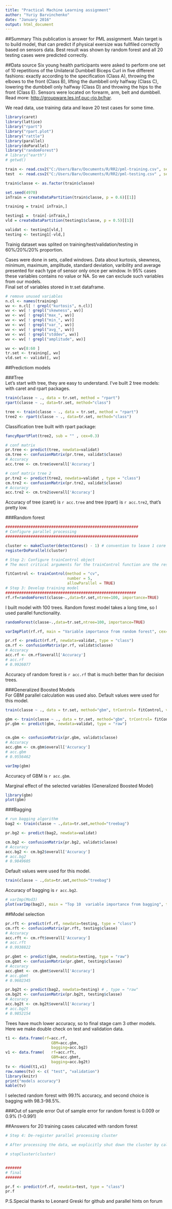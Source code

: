 ```yaml
---
title: "Practical Machine Learning assignment"
author: "Yuriy Barvinchenko"
date: "January 2016"
output: html_document
---
```


##Summary
This publication is answer for PML assignment. 
Main target is to build model, that can predict if physical exersize was fullfiled correctly based on sensors data.
Best result was shown by random forest and all 20 testing cases were predicted correctly.

##Data source
Six young health participants were asked to perform one set of 10 repetitions of the Unilateral Dumbbell Biceps Curl in five different fashions: exactly according to the specification (Class A), throwing the elbows to the front (Class B), lifting the dumbbell only halfway (Class C), lowering the dumbbell only halfway (Class D) and throwing the hips to the front (Class E).
Sensors were located on forearm, arm, belt and dumbbell.
Read more:  <http://groupware.les.inf.puc-rio.br/har>.

We read data, use training data and leave 20 test cases for some time.
```r
library(caret)
library(lattice)
library("rpart")
library("rpart.plot")
library("rattle")
library(parallel)
library(doParallel)
library("randomForest")
# library("earth")
# getwd()

train <- read.csv2("C:/Users/Barv/Documents/R/RR2/pml-training.csv", sep=",", dec=".")
test  <- read.csv2("C:/Users/Barv/Documents/R/RR2/pml-testing.csv" , sep=",", dec=".")

train$classe <- as.factor(train$classe)

set.seed(4970)
inTrain = createDataPartition(train$classe, p = 0.6)[[1]]

training = train[ inTrain,]

testing1 =  train[-inTrain,]
vld = createDataPartition(testing1$classe, p = 0.5)[[1]]

validat <- testing1[vld,]
testing <- testing1[-vld,]
```
Trainig dataset was splited on training/test/validation/testing in 60%/20%/20% proportion.

Cases were done in sets, called windows. Data about kurtosis, skewness, minimum, maximum, amplitude, standard deviation, varibility and average presented for each type of sensor only once per window. In 95% cases these variables contains no value or NA. 
So we can exclude such variables from our models.  
Final set of variables stored in tr.set dataframe.  
```r
# remove unused variables
n.cl <- names(training)
wv <- n.cl[ ! grepl("kurtosis", n.cl)]
wv <- wv[ ! grepl("skewness", wv)]
wv <- wv[ ! grepl("max_", wv)]
wv <- wv[ ! grepl("min_", wv)]
wv <- wv[ ! grepl("var_", wv)]
wv <- wv[ ! grepl("avg_", wv)]
wv <- wv[ ! grepl("stddev", wv)]
wv <- wv[ ! grepl("amplitude", wv)]

wv <- wv[8:60 ]
tr.set <- training[, wv]
vld.set <- validat[, wv]
```

##Predictiom models   

###Tree  
Let's start with tree, they are easy to understand.
I've built 2 tree models: with caret and rpart packages.
```r
train(classe ~ ., data = tr.set, method = "rpart")
rpart(classe ~ ., data=tr.set, method="class")
```
```r
tree <- train(classe ~ ., data = tr.set, method = "rpart")
tree2 <- rpart(classe ~ ., data=tr.set, method="class")
```


Classification tree built with rpart package:
```r
fancyRpartPlot(tree2, sub = "" , cex=0.3)
```

```r
# conf matrix
pr.tree <- predict(tree, newdata=validat) 
cm.tree <- confusionMatrix(pr.tree, validat$classe)
# Accuracy
acc.tree <- cm.tree$overall['Accuracy']

# conf matrix tree 2
pr.tre2 <- predict(tree2, newdata=validat , type = "class")
cm.tre2 <- confusionMatrix(pr.tre2, validat$classe)
# Accuracy
acc.tre2 <- cm.tre2$overall['Accuracy']
```

Accuracy of tree (caret) is `r acc.tree` and tree (rpart) is `r acc.tre2`, that's pretty low.

###Random forest
```r
##########################################################
# Configure parallel processing
##########################################################

cluster <- makeCluster(detectCores() - 1) # convention to leave 1 core for OS
registerDoParallel(cluster)

# Step 2: Configure trainControl object
# The most critical arguments for the trainControl function are the resampling metdhod method, the number that specifies the quantity of folds for k-fold cross-validation, and allowParallel which tells caret to use the cluster that we've registered in the previous step.

fitControl <- trainControl(method = "cv",
                           number = 5,
                           allowParallel = TRUE)
# Step 3: Develop training model
#########################################################
rf.rf=randomForest(classe~.,data=tr.set,ntree=100, importance=TRUE)
```

I built model with 100 trees.
Random forest model takes a long time, so I used parallel functionality.
```r
randomForest(classe~.,data=tr.set,ntree=100, importance=TRUE)
```
```r
varImpPlot(rf.rf, main = "Variable importance from random forest", cex=0.8)
```
  
```r
pr.rf <- predict(rf.rf, newdata=validat, type = "class")
cm.rf <- confusionMatrix(pr.rf, validat$classe)
# Accuracy
acc.rf <- cm.rf$overall['Accuracy']
# acc.rf
# 0.9926077 
```
Accuracy of random forest is `r acc.rf` that is much better than for decision trees.

###Generalized Boosted Models   
For GBM parallel calculation was used also.
Default values were used for this model.
```r
train(classe ~ ., data = tr.set, method="gbm", trControl= fitControl, verbose=F)
```

```r
gbm <- train(classe ~ ., data = tr.set, method="gbm", trControl= fitControl, verbose=F) # , verbose=F - for silent
pr.gbm <- predict(gbm, newdata=validat, type = "raw")


cm.gbm <- confusionMatrix(pr.gbm, validat$classe)
# Accuracy
acc.gbm <- cm.gbm$overall['Accuracy']
# acc.gbm
# 0.9556462 

varImp(gbm)
```
Accuracy of GBM is `r acc.gbm`.

Marginal effect of the selected variables (Generalized Boosted Model)
```r
library(gbm)
plot(gbm)
```


###Bagging
```r
# run bagging algorithm
bag2 <- train(classe ~ .,data=tr.set,method="treebag")

pr.bg2 <- predict(bag2, newdata=validat)

cm.bg2 <- confusionMatrix(pr.bg2, validat$classe)
# Accuracy
acc.bg2 <- cm.bg2$overall['Accuracy']
# acc.bg2
# 0.9849605 
```
Default values were used for this model.
```r
train(classe ~ .,data=tr.set,method="treebag")
```

Accuracy of bagging is `r acc.bg2`.  

```r
# varImp(Mod3)
plot(varImp(bag2), main = "Top 10  variable importance from bagging", top = 10)
```

##Model selection
```r
pr.rft <- predict(rf.rf, newdata=testing, type = "class")
cm.rft <- confusionMatrix(pr.rft, testing$classe)
# Accuracy
acc.rft <- cm.rft$overall['Accuracy']
# acc.rft
# 0.9938822  

pr.gbmt <- predict(gbm, newdata=testing, type = "raw")
cm.gbmt <- confusionMatrix(pr.gbmt, testing$classe)
# Accuracy
acc.gbmt <- cm.gbmt$overall['Accuracy']
# acc.gbmt
# 0.9602345 

pr.bg2t <- predict(bag2, newdata=testing) # , type = "raw"
cm.bg2t <- confusionMatrix(pr.bg2t, testing$classe)
# Accuracy
acc.bg2t <- cm.bg2t$overall['Accuracy']
# acc.bg2t
# 0.9852154 

```
  
Trees have much lower accuracy, so to final stage cam 3 other models.
Here we make double check on test and validation data. 
```r
t1 <- data.frame(rf=acc.rf, 
                    GBM=acc.gbm,
                    bagging=acc.bg2)
v1 <- data.frame(   rf=acc.rft, 
                    GBM=acc.gbmt,
                    bagging=acc.bg2t)
tv <- rbind(t1,v1)
row.names(tv) <- c( "test", "validation")
library(knitr)
print("models accuracy")
kable(tv)
```

I selected random forest with 99.1% accuracy, and second choice is bagging with 98.3-98.5%.

###Out of sample error
Out of sample error for random forest is 0.009 or 0.9% (1-0.991)

##Answers for 20 training cases 
calucated with random forest
```r



# Step 4: De-register parallel processing cluster

# After processing the data, we explicitly shut down the cluster by calling the stopCluster() function.

# stopCluster(cluster)


#######
# final
#######

pr.f <- predict(rf.rf, newdata=test, type = "class")
pr.f
```

P.S.Special thanks to Leonard Greski for github and parallel hints on forum
